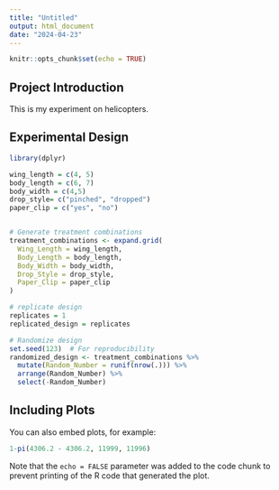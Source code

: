 ```yaml
---
title: "Untitled"
output: html_document
date: "2024-04-23"
---
```


```r
knitr::opts_chunk$set(echo = TRUE)
```

## Project Introduction 

This is my experiment on helicopters. 

## Experimental Design 

```r
library(dplyr)

wing_length = c(4, 5)
body_length = c(6, 7)
body_width = c(4,5)
drop_style= c("pinched", "dropped")
paper_clip = c("yes", "no")


# Generate treatment combinations
treatment_combinations <- expand.grid(
  Wing_Length = wing_length,
  Body_Length = body_length,
  Body_Width = body_width,
  Drop_Style = drop_style,
  Paper_Clip = paper_clip
)

# replicate design
replicates = 1
replicated_design = replicates

# Randomize design
set.seed(123)  # For reproducibility
randomized_design <- treatment_combinations %>%
  mutate(Random_Number = runif(nrow(.))) %>%
  arrange(Random_Number) %>%
  select(-Random_Number)


```

## Including Plots

You can also embed plots, for example:

```r
1-pi(4306.2 - 4306.2, 11999, 11996)
```

Note that the `echo = FALSE` parameter was added to the code chunk to prevent printing of the R code that generated the plot.
